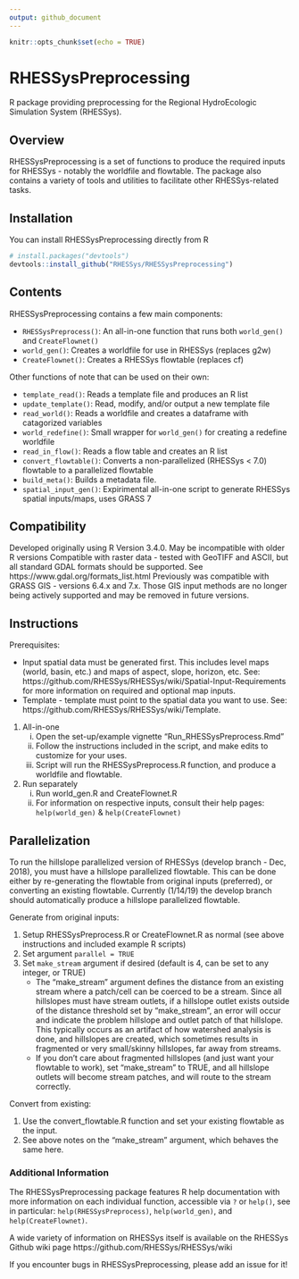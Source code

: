 ```yaml
---
output: github_document
---
```


<!-- README.md was generated from README.Rmd. Please edit that file -->

```r
knitr::opts_chunk$set(echo = TRUE)
```

# RHESSysPreprocessing
R package providing preprocessing for the Regional HydroEcologic Simulation System (RHESSys).

## Overview
RHESSysPreprocessing is a set of functions to produce the required inputs for RHESSys - notably the worldfile and flowtable. The package also contains a variety of tools and utilities to facilitate other RHESSys-related tasks.

## Installation
You can install RHESSysPreprocessing directly from R

```r
# install.packages("devtools")
devtools::install_github("RHESSys/RHESSysPreprocessing")
```

<!-- Alternatively, the package can be installed manually: -->

<!-- 1. Download or clone the RHESSysPreprocessing repository. -->
<!-- 1. Open RHESSysPreprocessing.Rproj -->
<!-- 1. Under the "Build" menu, select "Install and restart". -->
<!-- 1. Close the package (under "File" - "Close Project"). -->
<!-- 1. Load the package via: `library(RHESSysPreprocessing)` -->

## Contents
RHESSysPreprocessing contains a few main components:

* `RHESSysPreprocess()`: An all-in-one function that runs both `world_gen()` and `CreateFlownet()`
* `world_gen()`: Creates a worldfile for use in RHESSys (replaces g2w)
* `CreateFlownet()`: Creates a RHESSys flowtable (replaces cf)

Other functions of note that can be used on their own:

* `template_read()`: Reads a template file and produces an R list
* `update_template()`: Read, modify, and/or output a new template file
* `read_world()`: Reads a worldfile and creates a dataframe with catagorized variables
* `world_redefine()`: Small wrapper for `world_gen()` for creating a redefine worldfile
* `read_in_flow()`: Reads a flow table and creates an R list
* `convert_flowtable()`: Converts a non-parallelized (RHESSys < 7.0) flowtable to a parallelized flowtable
* `build_meta()`: Builds a metadata file. <under construction>
* `spatial_input_gen()`: Expirimental all-in-one script to generate RHESSys spatial inputs/maps, uses GRASS 7

## Compatibility
Developed originally using R Version 3.4.0. May be incompatible with older R versions
Compatible with raster data - tested with GeoTIFF and ASCII, but all standard GDAL formats should be supported. See https://www.gdal.org/formats_list.html
Previously was compatible with GRASS GIS - versions 6.4.x and 7.x. Those GIS input methods are no longer being actively supported and may be removed in future versions.

## Instructions

Prerequisites:

* Input spatial data must be generated first. This includes level maps (world, basin, etc.) and maps of aspect, slope, horizon, etc. See: https://github.com/RHESSys/RHESSys/wiki/Spatial-Input-Requirements for more information on required and optional map inputs.  
* Template - template must point to the spatial data you want to use. See: https://github.com/RHESSys/RHESSys/wiki/Template.   

1. All-in-one
    i) Open the set-up/example vignette "Run_RHESSysPreprocess.Rmd"
    i) Follow the instructions included in the script, and make edits to customize for your uses.
    i) Script will run the RHESSysPreprocess.R function, and produce a worldfile and flowtable.
1. Run separately
    i) Run world_gen.R and CreateFlownet.R
    i) For information on respective inputs, consult their help pages: `help(world_gen)` & `help(CreateFlownet)`

## Parallelization
To run the hillslope parallelized version of RHESSys (develop branch - Dec, 2018), you must have a hillslope parallelized flowtable.
This can be done either by re-generating the flowtable from original inputs (preferred), or converting an existing flowtable. 
Currently (1/14/19) the develop branch should automatically produce a hillslope parallelized flowtable.  

Generate from original inputs:

1. Setup RHESSysPreprocess.R or CreateFlownet.R as normal (see above instructions and included example R scripts)
1. Set argument `parallel = TRUE`
1. Set `make_stream` argument if desired (default is 4, can be set to any integer, or TRUE)
    * The "make_stream" argument defines the distance from an existing stream where a patch/cell can be coerced to be a stream. Since all hillslopes must have stream outlets, if a hillslope outlet exists outside of the distance threshold set by "make_stream", an error will occur and indicate the problem hillslope and outlet patch of that hillslope. This typically occurs as an artifact of how watershed analysis is done, and hillslopes are created, which sometimes results in fragmented or very small/skinny hillslopes, far away from streams.
    * If you don't care about fragmented hillslopes (and just want your flowtable to work), set "make_stream" to TRUE, and all hillslope outlets will become stream patches, and will route to the stream correctly.
		
Convert from existing:

1. Use the convert_flowtable.R function and set your existing flowtable as the input.
1. See above notes on the "make_stream" argument, which behaves the same here.

### Additional Information
The RHESSysPreprocessing package features R help documentation with more information on each individual function, accessible via `?` or `help()`, see in particular: `help(RHESSysPreprocess)`, `help(world_gen)`, and `help(CreateFlownet)`.  

A wide variety of information on RHESSys itself is available on the RHESSys Github wiki page https://github.com/RHESSys/RHESSys/wiki

If you encounter bugs in RHESSysPreprocessing, please add an issue for it!

